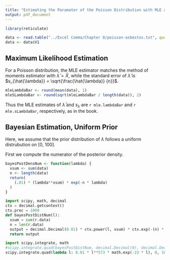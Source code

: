 ```yaml
---
title: "Estimating the Paramater of the Poisson Distribution with MLE and Bayes"
output: pdf_document
---
```


```r
library(reticulate)

```

```r
data <- read.table("../Excel Comma/Chapter 8/poisson-asbestos.txt", quote="\"", comment.char="")
data <- data$V1
```

## Maximum Likelihood Estimation

For a Poisson distribution, the MLE estimator matches the method of moments estimator with $\hat{\lambda} = \bar{X}$, while the standard error of $\hat{\lambda}$ is $s_{\hat{\lambda}} = \sqrt{\frac{\hat{\lambda}} {n}}$.

```r
mleLambdaBar <- round(mean(data), 1)
mleSLambdaBar <- round(sqrt(mleLambdaBar / length(data)), 2)
```

Thus the MLE estimates of $\bar{\lambda}$ and $s_{\bar{\lambda}}$ are `r mle.lambdaBar` and `r mle.sLambdaBar`, respectively, as in the book.

## Bayesian Estimation, Uniform Prior

Here, we assume that the prior distribution of $\lambda$ follows a uniform distrubution on [0, 100].

First we compute the numerator of the posterior density.

```r
bayesPostDensNum <- function(lambda) {
  xsum <- sum(data)
  n <- length(data)
  return(
    (.01) * (lambda**xsum) * exp(-n * lambda)
  )
}
```

```python
import scipy, math, decimal
ctx = decimal.getcontext()
ctx.prec = 1000
def bayesPostDistNum(l):
  xsum = sum(r.data)
  n = len(r.data)
  output = decimal.Decimal(0.01) * ctx.power(l, xsum) * ctx.exp(-(n) * l)
  return output

```
```python
import scipy.integrate, math
#scipy.integrate.quad(bayesPostDistNum, decimal.Decimal(0), decimal.Decimal(100))
scipy.integrate.quad(lambda l: 0.01 * l**573 * math.exp(-23 * l), 0, 100)
```